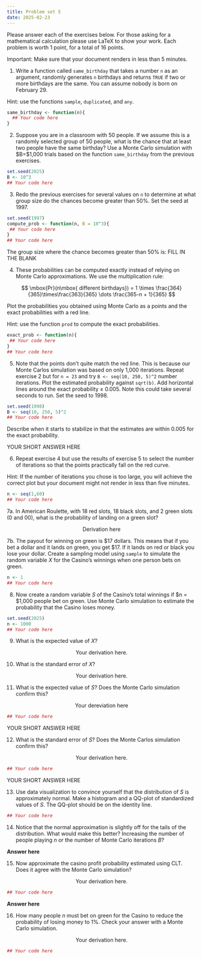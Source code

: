 ```yaml
---
title: Problem set 5
date: 2025-02-23
---
```


Please answer each of the exercises below. For those asking for a mathematical calculation please use LaTeX to show your work. Each problem is worth 1 point, for a total of 16 points.

Important: Make sure that your document renders in less than 5 minutes.

1. Write a function called `same_birthday` that takes a number `n` as an argument, randomly generates  `n` birthdays and returns `TRUE` if two or more birthdays are the same. You can assume nobody is born on February 29. 

Hint: use the functions `sample`, `duplicated`, and `any`.

```r
same_birthday <- function(n){ 
  ## Your code here
} 
``` 

2. Suppose you are in a classroom with 50 people. If we assume this is a randomly selected group of 50 people, what is the chance that at least two people have the same birthday? Use a Monte Carlo simulation with $B=$1,000 trials based on the function `same_birthday` from the previous exercises. 

```r
set.seed(2025)
B <- 10^3
## Your code here
``` 

3. Redo the previous exercises for several values on `n` to determine at what group size do the chances become greater than 50%. Set the seed at 1997.


```r
set.seed(1997)
compute_prob <- function(n, B = 10^3){ 
 ## Your code here
} 
## Your code here
``` 

The group size where the chance becomes greater than 50% is: FILL IN THE BLANK

4. These probabilities can be computed exactly instead of relying on Monte Carlo approximations. We use the multiplication rule:



$$
\mbox{Pr}(n\mbox{ different birthdays}) = 1 \times \frac{364}{365}\times\frac{363}{365} \dots \frac{365-n + 1}{365} 
$$


Plot the probabilities you obtained using Monte Carlo as a points and the exact probabilities with a red line. 

Hint: use the function `prod` to compute the exact probabilities.

```r
exact_prob <- function(n){ 
 ## Your code here
} 
## Your code here
``` 

5. Note that the points don't quite match the red line. This is because our Monte Carlos simulation was based on only 1,000 iterations. Repeat exercise 2 but for `n = 23` and try `B <- seq(10, 250, 5)^2` number iterations. Plot the estimated probability against `sqrt(b)`. Add horizontal lines around the exact probability $\pm$ 0.005. Note this could take several seconds to run. Set the seed to 1998.

```r
set.seed(1998)
B <- seq(10, 250, 5)^2
## Your code here
```

Describe when it starts to stabilize in that the estimates are within 0.005 for the exact probability. 

YOUR SHORT ANSWER HERE

6. Repeat exercise 4 but use the results of exercise 5 to select the number of iterations so that the points practically fall on the red curve.

Hint: If the number of iterations you chose is too large, you will achieve the correct plot but your document might not render in less than five minutes.

```r
n <- seq(1,60) 
## Your code here
```


7a. In American Roulette, with 18 red slots, 18 black slots, and 2 green slots (0 and 00), what is the probability of landing on a green slot?

$$
\mbox{Derivation here}
$$


7b. The payout for winning on green is \$17 dollars. This means that if you bet a dollar and it lands on green, you get \$17. If it lands on red or black you lose your dollar. Create a sampling model using `sample` to simulate the random variable $X$ for the Casino's winnings when one person bets on green. 

```r
n <- 1
## Your code here
```

8. Now create a random variable $S$ of the Casino's total winnings if $n = $1,000 people bet on green. Use Monte Carlo simulation to estimate the probability that the Casino loses money. 

```r
set.seed(2025)
n <- 1000
## Your code here
```

9. What is the expected value of $X$? 

$$
\mbox{Your derivation here.}
$$


10. What is the standard error of $X$?

$$
\mbox{Your derivation here.}
$$


11. What is the expected value of $S$? Does the Monte Carlo simulation confirm this?

$$
\mbox{Your dereviation here}
$$

```r
## Your code here
```

YOUR SHORT ANSWER HERE


12. What is the standard error of $S$? Does the Monte Carlos simulation confirm this?

$$
\mbox{Your derivation here.}
$$
```r
## Your code here
```

YOUR SHORT ANSWER HERE

13. Use data visualization to convince yourself that the distribution of $S$ is approximately normal. Make a histogram and a QQ-plot of standardized values of $S$.
The QQ-plot should be on the identity line.

```r
## Your code here
```

14. Notice that the normal approximation is slightly off for the tails of the distribution. What would make this better? Increasing the number of people playing $n$ or the number of Monte Carlo iterations $B$?

**Answer here**

15. Now approximate the casino profit probability estimated using CLT. Does it agree with the Monte Carlo simulation?

$$
\mbox{Your derivation here.}
$$

```r
## Your code here
```

**Answer here**

16. How many people $n$ must bet on green for the Casino to reduce the probability of losing money to 1%. Check your answer with a Monte Carlo simulation.

$$
\mbox{Your derivation here.}
$$
```r
## Your code here
```


